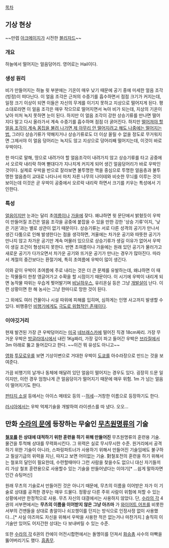 [[목차]]

== 기상 현상 ==
{{{#!html
<object width="500" height="300"><param name="movie" value="http://www.youtube.com/v/VVOWeQcLYjI&hl=ko_KR&feature=player_embedded&version=3"></param><param name="allowFullScreen" value="true"></param><param name="allowScriptAccess" value="always"></param><embed src="http://www.youtube.com/v/VVOWeQcLYjI&hl=ko_KR&feature=player_embedded&version=3" type="application/x-shockwave-flash" allowfullscreen="true" allowScriptAccess="always" width="580" height="390"></embed></object>
}}}
~~만렙 [[아크메이지]]가 시전한 [[블리자드]]~~

=== 개요 ===
하늘에서 떨어지는 얼음덩어리. 영어로는 Hail이다.

=== 생성 원리 ===
비가 만들어지는 하늘 윗 부분에는 기온이 매우 낮기 때문에 공기 중에 미세한 얼음 조각(빙정)이 떠다닌다. 이 얼음 조각은 근처의 수증기를 흡수하면서 점점 크기가 커지는데, 일정 크기 이상이 되면 이들은 자신의 무게를 이기지 못하고 지상으로 떨어지게 된다. 평소대로라면 이 얼음 조각은 매우 작으므로 떨어지면서 녹아 비가 되는데, 지상의 기온이 낮아 미처 녹지 못하면 눈이 된다. 하지만 이 얼음 조각이 강한 상승기류를 만나면 떨어지다 말고 다시 올라가서 계속 수증기를 흡수하며 점점 더 굵어진다. 하지만 [[내려갈 팀은 내려간다|떨어져야 할 얼음 조각이 계속 몸집을 불려 나가면 제 아무리 안 떨어지려고 해도 나중에는 떨어지는 법.]] 그러다 상승기류가 약해지거나 상승기류로도 더 이상 올릴 수 없을 정도로 무거워지면 그제서야 이 얼음 덩어리는 녹지도 않고 지상으로 덩어리째 떨어지는데, 이것이 바로 우박이다. 

한 마디로 말해, 땅으로 내려가야 할 얼음조각이 내려가지 않고 상승기류를 타고 공중에서 오르락 내리락 하며 뻗대다가 지나치게 커지게 되어 생긴 얼음덩어리가 바로 우박인 것이다. 실제로 우박을 반으로 잘라보면 불투명한 핵을 중심으로 투명한 얼음층과 불투명한 얼음층이 교대로 나타나서 마치 자른 나무의 나이테와 비슷한 무늬를 이루는 것이 보이는데 이것은 곧 우박이 공중에서 오르락 내리락 하면서 크기를 키우는 특성에서 기인한다.

=== 특성 ===
[[얼음]]이지만 눈과는 달리 초[[여름]]이나 [[가을]]에 잦다. 왜냐하면 윗 문단에서 밝혔듯이 우박이 만들어질 조건은 얼음 조각을 공중에 붙잡을 수 있을 만한 강한 '상승 기류'이지, '낮은 기온'과는 별로 상관이 없기 때문이다. 상승기류는 서로 다른 성격의 공기가 만나서 생긴 다툼으로 인해 발생한다는 점을 생각하면, 겨울에는 차가운 공기와 따뜻한 공기가 만나지 않고 차가운 공기만 계속 머물러 있으므로 상승기류가 생길 이유가 없어서 우박이 생길 조건이 형성되지 못한다. 반면 초여름이나 가을에는 원래 있던 공기가 물러가고 새로운 공기가 다가오면서 차가운 공기와 뜨거운 공기가 만나는 경우가 많아진다. 따라서 계절의 중간보다는 환절기에, 특히 초여름에 우박이 많이 생긴다.

이와 같이 우박이 초여름에 주로 내리는 것은 더 큰 문제를 유발하는데, 왜냐하면  이 때는 작물들이 한창 영글어가고 수확을 할 시점이기 때문이다. 이 시기에 우박이 내리게 되면 농작물 따위는 우습게 찢어발기며 [[비닐하우스]], 유리온실 등은 그냥 [[개발살]]이 난다. 이런 상황이면 한 해 농사는 그냥 한마디로 망한 것이 된다. 

그 외에도 여러 건물이나 시설 따위에 피해를 입히며, 심하게는 인명 사고까지 발생할 수 있다. 비행중인 [[비행기]]에게도 [[아시아나 8942편 우박 충돌 사건|극도로 위협적인 존재이다]].

=== 이야깃거리 ===
현재 발견된 가장 큰 우박덩어리는 [[미국]] [[네브래스카]]에 떨어진 직경 18cm짜리. 가장 무거운 우박은 [[방글라데시]]에서 내린 1Kg짜리, 가장 깊이 파고 들어간 우박은 [[브라질]]에서 3m 아래로 뚫고 들어갔다고 한다. ~~이건 뭐 유성도 아니고~~

[[영화]] [[투모로우]]를 보면 기상이변으로 거대한 우박이 [[도쿄]]를 아수라장으로 만드는 것을 보여준다. 

가끔 비행기의 날개나 동체에 매달려 있던 얼음이 떨어지는 경우도 있다. 굉장히 드문 일이지만, 이런 경우 엄청나게 큰 얼음덩이가 떨어지기 때문에 매우 위험. 1m 가 넘는 얼음이 떨어지기도 한다.

[[판타지 소설]] 등에서는 아이스 메테오 등의 --[[허세]]--거창한 이름으로 등장하기도 한다.

[[러시아]]에서는 우박 억제기술을 개발하여 라이센스를 따 냈다. 오오…

== 만화 [[수라의 문]]에 등장하는 무술인 [[무츠원명류]]의 기술 ==
'''[[철포]]를 든 상대에 대적하기 위한 훈련을 하기 위해 만들어진''' 무츠원명류의 훈련용 기술. 
물건을 투척해 상대를 무력화시킨다. 그 위력은 실로 무시무시한 수준.
원거리에서 공격하기 위한 기술이 아니라, 스파링파트너가 사용하기 위해서 만들어진 기술임에도 불구하고 필살기급의 위력을 지닌, 따지고 보면 어이없는 기술. 對철포전의 훈련을 하기 위해서는 철포의 달인이 필요한데, 수련할때마다 그런 사람을 찾을수도 없으니 대신 자기들끼리 가상 철포 훈련용으로 사용할수 있는 기술을 만들어냈다는 이야기[* ...쉽게 말하자면 인간 슈팅머신] 

원래 무츠의 기술로서 만들어진 것은 아니기 때문에, 무츠의 이름을 이어받은 자가 이 기술로 상대를 공격한 경우는 매우 드물다. 정황상 다른 주위 사람이 위험에 처할 수 있는 상황에서만 한정적으로 사용. 무츠 자신의 대결에서는 사용하지 않았다. 
단, [[수라의 각]] 4권의 서부편에서는 '''무츠의 이름을 이어받지 않은 그냥 아즈마''' 가 [[와이어트 어프]]를 비롯한 서부의 건맨들을 상대로 총알이나 쇠꼬챙이를 던지는 방식으로 인정사정 없이 사용했다...[* 사실 아즈마도 자신을 위해서 우박을 사용한 적은 없는거나 마찬가지.] 솔직히 이 기술만 있어도 어지간한 상대는 다 보내버릴 수 있는 수준. 

또한 [[수라의 각]] 6권의 칸에이 어전시합편에서는 돌멩이를 던져서 [[화승총]] 사수의 마빡을 뚫어버리기도 했다. [[흠좀무]].  
